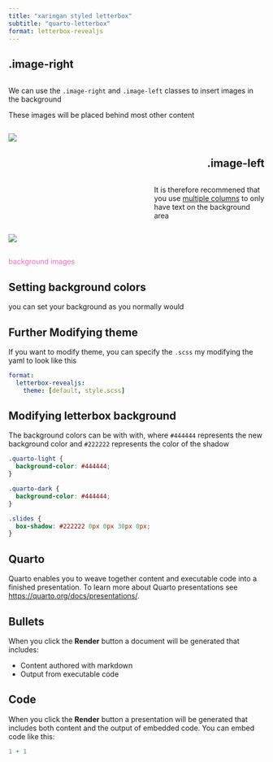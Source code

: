```yaml
---
title: "xaringan styled letterbox"
subtitle: "quarto-letterbox"
format: letterbox-revealjs
---
```


## .image-right

::: columns
::: {.column width="45%"}
We can use the `.image-right` and `.image-left` classes to insert images in the background

These images will be placed behind most other content
:::
:::

![](flowers-two.jpeg){.image-right}

## .image-left {style="text-align: right;"}

::: columns
::: {.column width="55%"}
:::
::: {.column width="45%"}
It is therefore recommened that you use [multiple columns](https://quarto.org/docs/presentations/index.html#multiple-columns) to only have text on the background area
:::
:::

![](flowers-two.jpeg){.image-left}

## {background-image="https://placekitten.com/100/100" background-size="100px" background-repeat="repeat"}

::: r-fit-text
[background images]{style="color: hotpink;"}
:::

## Setting background colors {background-color="aquamarine"}

you can set your background as you normally would

## Further Modifying theme

If you want to modify theme, you can specify the `.scss` my modifying the yaml to look like this

``` yaml
format: 
  letterbox-revealjs:
    theme: [default, style.scss]
```

## Modifying letterbox background

The background colors can be with with, where `#444444` represents the new background color and `#222222` represents the color of the shadow

``` css
.quarto-light {
  background-color: #444444;
}

.quarto-dark {
  background-color: #444444;
}

.slides {
  box-shadow: #222222 0px 0px 30px 0px;
}
```

## Quarto

Quarto enables you to weave together content and executable code into a finished presentation. To learn more about Quarto presentations see <https://quarto.org/docs/presentations/>.

## Bullets

When you click the **Render** button a document will be generated that includes:

-   Content authored with markdown
-   Output from executable code

## Code

When you click the **Render** button a presentation will be generated that includes both content and the output of embedded code. You can embed code like this:

```r
1 + 1
```
